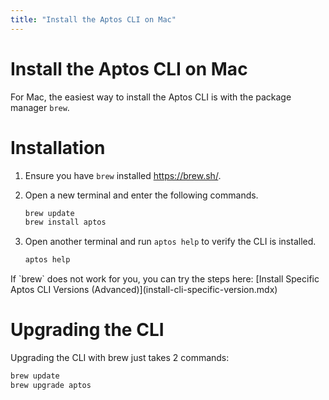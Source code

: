 ```yaml
---
title: "Install the Aptos CLI on Mac"
---
```




# Install the Aptos CLI on Mac

For Mac, the easiest way to install the Aptos CLI is with the package manager `brew`.

# Installation

<Steps>

1. Ensure you have `brew` installed https://brew.sh/.

2. Open a new terminal and enter the following commands.
    ```bash filename="Terminal"
    brew update
    brew install aptos
    ```

3. Open another terminal and run `aptos help` to verify the CLI is installed.
    ```bash filename="Terminal"
    aptos help
    ```

</Steps>

<Aside type="caution">
If `brew` does not work for you, you can try the steps here: [Install Specific Aptos CLI Versions (Advanced)](install-cli-specific-version.mdx)
</Aside>

# Upgrading the CLI

Upgrading the CLI with brew just takes 2 commands:

```bash filename="Terminal"
brew update
brew upgrade aptos
```
